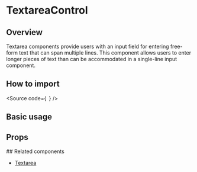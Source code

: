 

<Meta of={Stories} />

# TextareaControl

## Overview

Textarea components provide users with an input field for entering free-form text that can span multiple lines.
This component allows users to enter longer pieces of text than can be accommodated in a single-line input component.

## How to import

<Source
  code={`
`}
/>

## Basic usage

<Canvas of={Stories.Base} />

## Props

<ArgTypes of={Stories} />

## Related components

- [Textarea](?path=/docs/components-form-textarea--docs)
